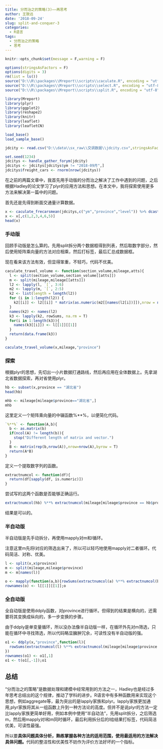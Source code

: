 ```yaml
---
title: 分而治之的策略(3)——再思考
author: 王致远
date: '2018-09-24'
slug: split-and-conquer-3
categories:
  - R语言
tags:
  - 分而治之的策略
  - 思考
---
```


```r
knitr::opts_chunk$set(message = F,warning = F)
```

```r
options(stringsAsFactors = F)
options(digits = 3)
rm(list = ls())
source("D:\\R\\packages\\Mreport\\scripts\\caculate.R", encoding = "utf-8")
source("D:\\R\\packages\\Mreport\\scripts\\select.R", encoding = "utf-8")
source("D:\\R\\packages\\Mreport\\scripts\\split.R", encoding = "utf-8")
```

```r
library(Mreport)
library(plyr)
library(ggplot2)
library(reshape2)
library(knitr)
library(leaflet)
library(leafletCN)
```

```r
load_base()
load_sample_base()
```

```r
jdcity <- read.csv("D:\\data\\sx_raw\\交调数据\\jdcity.csv",stringsAsFactors = F)
```


```r
set.seed(1234)
jdcitys <- handle_gather_forym(jdcity)
jdcitys <- jdcitys[jdcitys$ym != "2018-09月",]
jdcitys$freight_cars <- rnorm(nrow(jdcitys))
```

在之前的两篇文章中，我首先用手动版的分而治之解决了工作中遇到的问题，之后根据Hadley的论文学习了plyr的应用方法和思想。在本文中，我将探索使用更多方法来解决第一篇中的问题。

首先还是先得到断面交通量计算数据。

```r
x <- caculate_frecarsmean(jdcitys,c("ym","province","level")) %>% dcast(ym+province~level)
x <- x[,c(1,2,3,4,6,5)]
head(x)
```

### 手动版

回顾手动版是怎么算的。先用split拆分两个数据框得到列表，然后取数字部分，然后使用矩阵乘向量的方法对应相乘，然后打标签，最后汇总成数据框。

现在看来该方法有效，但显得笨重，不轻巧，代码不优美。

```r
caculate_travel_volume <- function(section_volume,mileage,atts){
  l <- split(section_volume,section_volume[[atts]])
  m <- split(mileage,mileage[[atts]])
  l2 <- lapply(l, `[`, 3:6)
  m2 <- lapply(m, `[`, 2:5)
  k2 <- list(length = length(l2))
  for (i in 1:length(l2)) {
    k2[[i]] <- l2[[i]] * matrix(as.numeric(m2[[names(l2[i])]]),nrow = nrow(l2[[i]]),ncol = 4,byrow=T)
  }
  names(k2) <- names(l2)
  k3 <- lapply(k2, rowSums, na.rm = T)
  for(i in 1:length(k3)){
    names(k3[[i]]) <- l[[1]][[1]]
  }
  return(data.frame(k3))
}
```


```r
caculate_travel_volume(x,mileage,"province")
```

### 探索

根据plyr的思想，先切出一小片数据打通路线，然后再应用在全体数据上。先拿湖北省数据探索，再对省使用plyr。

```r
hb <- subset(x,province == "湖北省")
head(hb)
```

```r
mhb <- mileage[mileage$province=="湖北省",]
mhb
```

这里定义一个矩阵乘向量的中辍函数%**%，以便简化代码。

```r
`%**%` <- function(A,b){
  b <- as.matrix(b)
  if(ncol(A) != length(b)){
    stop("Different length of matrix and vector.")
  }
  B <- matrix(rep(b,nrow(A)),nrow=nrow(A),byrow = T)
  return(A*B)
}
```

定义一个提取数字列的函数。

```r
extractnumcol <- function(df){
  return(df[sapply(df, is.numeric)])
}
```

尝试写的这两个函数是否能够正确运行。

```r
extractnumcol(hb) %**% extractnumcol(mileage[mileage$province == hb$province[1],])
```

结果是可以的。

### 半自动版

半自动版是先手动拆分，再使用mapply对m和l循环。

注意这里m先将l对应的筛选出来了，所以可以轻巧地使用mapply对二者循环。代码简洁、对称、优美。

```r
l <- split(x,x$province)
m <- split(mileage,mileage$province)
m <- m[names(l)]
```

```r
o <- mapply(function(a,b){rowSums(extractnumcol(a) %**% extractnumcol(b),na.rm=T)},l,m)
rownames(o) <- l[[1]][[1]];o
```

### 全自动版

全自动版是使用ddply函数，对province进行循环。但得到的结果是横向的，还需要将其变换成纵向的，多一步变换的步骤。

由于ddply是单变量循环，所以没办法像半自动版一样，在循环外先对m筛选，只能在循环中寻找筛选，所以代码略显臃肿冗余，可读性没有半自动版的强。

```r
o1 <- ddply(x,"province",function(l){
  rowSums(extractnumcol(l) %**% extractnumcol(mileage[mileage$province == l$province[1],]),na.rm = T)
})
rownames(o1) <- o1[,1]
o1 <- t(o1[,-1]);o1
```

## 总结

“分而治之的策略”是数据处理和建模中经常用到的方法之一，Hadley也是经过多年思考总结出的这个规律，推动了学科的进步。R语言中有多种函数用来实现这个思想，例如aggregate等，最为突出的是lapply家族和plyr。lapply家族更加通用,plyr家族将其从一组函数上升到一种方法论的高度。但并不是说plyr的方法一定比lapply家族更简单好用，例如本例中使用“半自动法”，先用split拆分，之后筛选m，然后用mapply对l和m同时循环，最后利用拆分后的l给结果打标签，代码简洁优美，可读性最强。

所以要**具体问题具体分析，熟练掌握各种方法的适用范围，使用最适用的方法解决具体问题。**代码的整洁性和优美性不妨作为评价方法好坏的一个指标。
